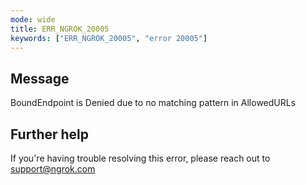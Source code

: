 ```yaml
---
mode: wide
title: ERR_NGROK_20005
keywords: ["ERR_NGROK_20005", "error 20005"]
---
```


## Message

BoundEndpoint is Denied due to no matching pattern in AllowedURLs

## Further help

If you're having trouble resolving this error, please reach out to [support@ngrok.com](mailto:support@ngrok.com?subject=Help%20with%20ERR_NGROK_20005)

